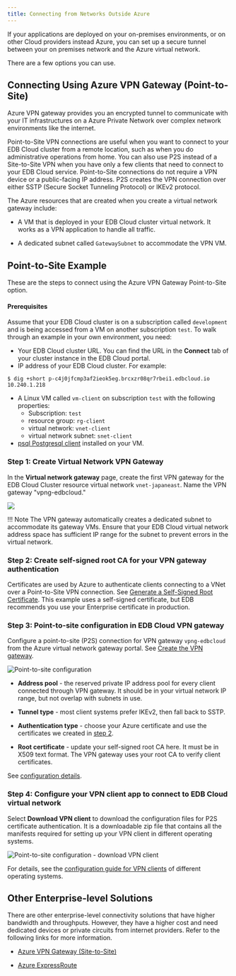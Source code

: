 ```yaml
---
title: Connecting from Networks Outside Azure
---
```



If your applications are deployed on your on-premises environments, or on other Cloud providers instead Azure, you can set up a secure tunnel between your on premises network and the Azure virtual network. 

There are a few options you can use.

## Connecting Using Azure VPN Gateway (Point-to-Site)

Azure VPN gateway provides you an encrypted tunnel to communicate
with your IT infrastructures on a Azure Private Network over complex
network environments like the internet.

Point-to-Site VPN connections are useful when you want to connect to
your EDB Cloud cluster from a remote location, such as when you do
administrative operations from home. You can also use P2S instead of a
Site-to-Site VPN when you have only a few clients that need to connect
to your EDB Cloud service. Point-to-Site connections do not require a VPN
device or a public-facing IP address. P2S creates the VPN connection
over either SSTP (Secure Socket Tunneling Protocol) or IKEv2 protocol.

The Azure resources that are created when you create a virtual network
gateway include:

-   A VM that is deployed in your EDB Cloud cluster virtual network. It works as a VPN application to handle all traffic.

-   A dedicated subnet called `GatewaySubnet` to accommodate the VPN VM.

## Point-to-Site Example

These are the steps to connect using the Azure VPN Gateway Point-to-Site option. 

#### Prerequisites

Assume that your EDB Cloud cluster is on a subscription called `development` and is being accessed from a VM on another subscription `test`. To walk through an example in your own environment, you need: 
 - Your EDB Cloud cluster URL. You can find the URL in the **Connect** tab of your cluster instance in the EDB Cloud portal.
 -  IP address of your EDB Cloud cluster. For example:
   ```
  $ dig +short p-c4j0jfcmp3af2ieok5eg.brcxzr08qr7rbei1.edbcloud.io 
  10.240.1.218
 ```
 -  A Linux VM called `vm-client` on subscription `test` with the following properties:
    -   Subscription: `test`
    -   resource group: `rg-client`
    -   virtual network: `vnet-client`
    -   virtual network subnet: `snet-client`
 - [psql Postgresql client](https://www.postgresql.org/download/) installed on your VM.

### Step 1: Create Virtual Network VPN Gateway

 In the **Virtual network gateway** page, create the first VPN gateway for the EDB Cloud Cluster resource virtual network `vnet-japaneast`. Name the VPN gateway "vpng-edbcloud."

 ![](images/image8.png)

!!! Note
    The VPN gateway automatically creates a dedicated subnet to accommodate its gateway VMs. Ensure that your EDB Cloud virtual network address space has sufficient IP range for the subnet to prevent errors in the virtual network.


### Step 2: Create self-signed root CA for your VPN gateway authentication

Certificates are used by Azure to authenticate clients connecting to a
VNet over a Point-to-Site VPN connection. See
[Generate a Self-Signed Root
Certificate](https://docs.microsoft.com/en-us/azure/vpn-gateway/vpn-gateway-howto-point-to-site-resource-manager-portal#getcer).
This example uses a self-signed certificate, but EDB recommends you use your Enterprise certificate in
production.

### Step 3: Point-to-site configuration in EDB Cloud VPN gateway

Configure a point-to-site (P2S) connection for VPN gateway `vpng-edbcloud` from the Azure virtual network
gateway portal. See [Create the VPN gateway](https://docs.microsoft.com/en-us/azure/vpn-gateway/vpn-gateway-howto-point-to-site-resource-manager-portal#creategw).

![Point-to-site configuration](images//point-to-site.png)

-   **Address pool** - the reserved private IP address pool for every client connected through VPN gateway. It should be in your virtual network IP range, but not overlap with subnets in use.

-   **Tunnel type** - most client systems prefer IKEv2, then fall back to SSTP.

-   **Authentication type** - choose your Azure certificate and use the certificates we created in [step 2](step-2-create-self-signed-root-ca-for-your-vpn-gateway-authentication).

-   **Root certificate** - update your self-signed root CA here. It must be in X509 text format. The VPN gateway uses your root CA to
 verify client certificates.

See [configuration
details](https://docs.microsoft.com/en-us/azure/vpn-gateway/vpn-gateway-howto-point-to-site-resource-manager-portal#addresspool).

### Step 4: Configure your VPN client app to connect to EDB Cloud virtual network

Select **Download VPN client** to download the configuration files for P2S certificate
authentication. It is a downloadable zip file that contains all the manifests required 
for setting up your VPN client in different operating systems.

![Point-to-site configuration - download VPN client](images/point-to-site-download.png)

For details, see the [configuration guide for
VPN clients](https://docs.microsoft.com/en-us/azure/vpn-gateway/point-to-site-vpn-client-configuration-azure-cert)
of different operating systems.

## Other Enterprise-level Solutions

There are other enterprise-level connectivity solutions that have
higher bandwidth and throughputs. However, they have a higher cost and need
dedicated devices or private circuits from internet providers. Refer to the following links for more information.

-   [Azure VPN Gateway (Site-to-Site)](https://docs.microsoft.com/en-us/azure/vpn-gateway/tutorial-site-to-site-portal)

-   [Azure ExpressRoute](https://docs.microsoft.com/en-ca/azure/expressroute/expressroute-introduction)
